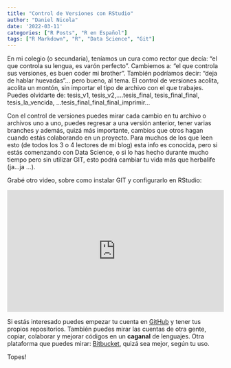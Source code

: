```yaml
---
title: "Control de Versiones con RStudio"
author: "Daniel Nicola"
date: '2022-03-11'
categories: ["R Posts", "R en Español"]
tags: ["R Markdown", "R", "Data Science", "Git"]
---
```


En mi colegio (o secundaria), teníamos un cura como rector que decía: "el que controla su lengua, es varón perfecto". Cambiemos a: "el que controla sus versiones, es buen coder mi brother". También podríamos decir: "deja de hablar huevadas"... pero bueno, al tema. El control de versiones acolita, acolita un montón, sin importar el tipo de archivo con el que trabajes. Puedes olvidarte de: tesis_v1, tesis_v2,....tesis_final, tesis_final_final, tesis_la_vencida, ...tesis_final_final_final_imprimir...

Con el control de versiones puedes mirar cada cambio en tu archivo o archivos uno a uno, puedes regresar a una versión anterior, tener varias branches y además, quizá más importante, cambios que otros hagan cuando estás colaborando en un proyecto. Para muchos de los que leen esto (de todos los 3 o 4 lectores de mi blog) esta info es conocida, pero si estás comenzando con Data Science, o si lo has hecho durante mucho tiempo pero sin utilizar GIT, esto podrá cambiar tu vida más que herbalife (ja...ja ...).

Grabé otro video, sobre como instalar GIT y configurarlo en RStudio:

<div style="position: relative; padding-bottom: 56.25%; height: 0; overflow: hidden;">
  <iframe src="https://www.youtube.com/embed/rdHN7EQP_8Y" style="position: absolute; top: 0; left: 0; width: 100%; height: 100%; border:0;" allowfullscreen="" title="YouTube Video"></iframe>

</div>

Si estás interesado puedes empezar tu cuenta en [GitHub](https://github.com) y tener tus propios repositorios. También puedes mirar las cuentas de otra gente, copiar, colaborar y mejorar códigos en un **caganal** de lenguajes.
Otra plataforma que puedes mirar: [Bitbucket](https://bitbucket.org/), quizá sea mejor, según tu uso. 

Topes!
